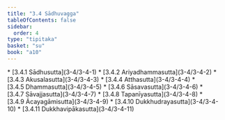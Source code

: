 ```yaml
---
title: "3.4 Sādhuvagga"
tableOfContents: false
sidebar:
  order: 4
type: "tipitaka"
basket: "su"
book: "a10"
---
```



<DynamicBreadcrumb />



<TableOfContents book="a10" section="3.4">
* [3.4.1 Sādhusutta](3-4/3-4-1)
* [3.4.2 Ariyadhammasutta](3-4/3-4-2)
* [3.4.3 Akusalasutta](3-4/3-4-3)
* [3.4.4 Atthasutta](3-4/3-4-4)
* [3.4.5 Dhammasutta](3-4/3-4-5)
* [3.4.6 Sāsavasutta](3-4/3-4-6)
* [3.4.7 Sāvajjasutta](3-4/3-4-7)
* [3.4.8 Tapanīyasutta](3-4/3-4-8)
* [3.4.9 Ācayagāmisutta](3-4/3-4-9)
* [3.4.10 Dukkhudrayasutta](3-4/3-4-10)
* [3.4.11 Dukkhavipākasutta](3-4/3-4-11)
</TableOfContents>